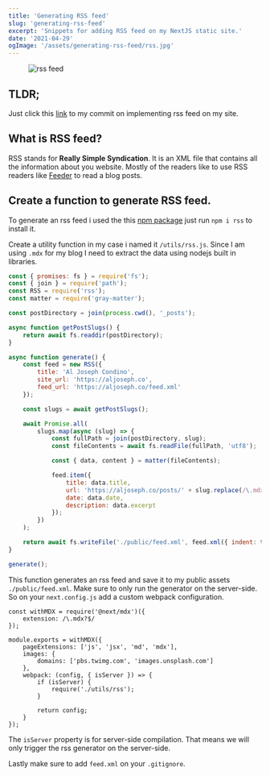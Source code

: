 ```yaml
---
title: 'Generating RSS feed'
slug: 'generating-rss-feed'
excerpt: 'Snippets for adding RSS feed on my NextJS static site.'
date: '2021-04-29'
ogImage: '/assets/generating-rss-feed/rss.jpg'
---
```


<Figure className="mb-7">
	<Image
		src="/assets/generating-rss-feed/rss.jpg"
		alt="rss feed"
		layout="responsive"
		width={1186}
		height={650}
	/>
</Figure>

## TLDR;

Just click this [link](https://github.com/condinoaljoseph/aljoseph.co/pull/84/commits/615e581870270e3056c7a4f163bd2cd253e89b93) to my commit on implementing rss feed on my site.

## What is RSS feed?

RSS stands for **Really Simple Syndication**. It is an XML file that contains all the information about you website. Mostly of the readers like to use RSS readers like [Feeder](https://feeder.co/) to read a blog posts.

## Create a function to generate RSS feed.

To generate an rss feed i used the this [npm package](https://www.npmjs.com/package/rss) just run `npm i rss` to install it.

Create a utility function in my case i named it `/utils/rss.js`. Since I am using `.mdx` for my blog I need to extract the data using nodejs built in libraries.

```js
const { promises: fs } = require('fs');
const { join } = require('path');
const RSS = require('rss');
const matter = require('gray-matter');

const postDirectory = join(process.cwd(), '_posts');

async function getPostSlugs() {
	return await fs.readdir(postDirectory);
}

async function generate() {
	const feed = new RSS({
		title: 'Al Joseph Condino',
		site_url: 'https://aljoseph.co',
		feed_url: 'https://aljoseph.co/feed.xml'
	});

	const slugs = await getPostSlugs();

	await Promise.all(
		slugs.map(async (slug) => {
			const fullPath = join(postDirectory, slug);
			const fileContents = await fs.readFile(fullPath, 'utf8');

			const { data, content } = matter(fileContents);

			feed.item({
				title: data.title,
				url: 'https://aljoseph.co/posts/' + slug.replace(/\.mdx?/, ''),
				date: data.date,
				description: data.excerpt
			});
		})
	);

	return await fs.writeFile('./public/feed.xml', feed.xml({ indent: true }));
}

generate();
```

This function generates an rss feed and save it to my public assets `./public/feed.xml`. Make sure to only run the generator on the server-side. So on your `next.config.js` add a custom webpack configuration.

```js{10-16}
const withMDX = require('@next/mdx')({
	extension: /\.mdx?$/
});

module.exports = withMDX({
	pageExtensions: ['js', 'jsx', 'md', 'mdx'],
	images: {
		domains: ['pbs.twimg.com', 'images.unsplash.com']
	},
	webpack: (config, { isServer }) => {
		if (isServer) {
			require('./utils/rss');
		}

		return config;
	}
});
```

The `isServer` property is for server-side compilation. That means we will only trigger the rss generator on the server-side.

Lastly make sure to add `feed.xml` on your `.gitignore`.

